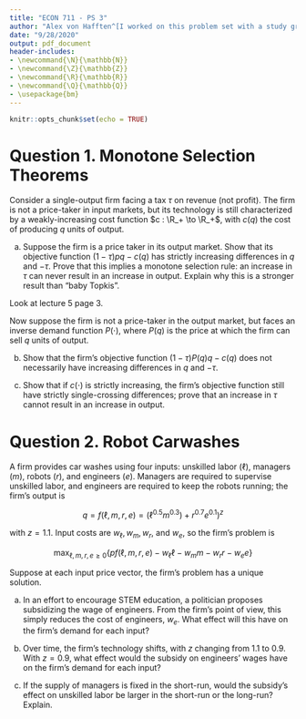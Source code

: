 ```yaml
---
title: "ECON 711 - PS 3"
author: "Alex von Hafften^[I worked on this problem set with a study group of Michael Nattinger, Andrew Smith, Tyler Welch, and Ryan Mather. I also discussed problems with Emily Case, Sarah Bass, and Danny Edgel.]"
date: "9/28/2020"
output: pdf_document
header-includes:
- \newcommand{\N}{\mathbb{N}}
- \newcommand{\Z}{\mathbb{Z}}
- \newcommand{\R}{\mathbb{R}}
- \newcommand{\Q}{\mathbb{Q}}
- \usepackage{bm}
---
```


```r
knitr::opts_chunk$set(echo = TRUE)
```

# Question 1. Monotone Selection Theorems

Consider a single-output firm facing a tax $\tau$ on revenue (not profit).  The firm is not a price-taker in input markets, but its technology is still characterized by a weakly-increasing cost function $c : \R_+ \to \R_+$, with $c(q)$ the cost of producing $q$ units of output.

(a) Suppose the firm is a price taker in its output market.  Show that its objective function $(1-\tau)pq-c(q)$ has strictly increasing differences in $q$ and $-\tau$.  Prove that this implies a monotone selection rule: an increase in $\tau$ can never result in an increase in output.  Explain why this is a stronger result than "baby Topkis".

Look at lecture 5 page 3.

Now suppose the firm is not a price-taker in the output market, but faces an inverse demand function $P( \cdot)$, where $P(q)$ is the price at which the firm can sell $q$ units of output.

(b) Show that the firm's objective function $(1-\tau)P(q)q-c(q)$ does not necessarily have increasing differences in $q$ and $-\tau$.

(c) Show that if $c(\cdot)$ is strictly increasing, the firm's objective function still have strictly single-crossing differences; prove that an increase in $\tau$ cannot result in an increase in output.

# Question 2. Robot Carwashes

A firm provides car washes using four inputs: unskilled labor ($\ell$), managers ($m$), robots ($r$), and engineers ($e$). Managers are required to supervise unskilled labor, and engineers are required to keep the robots running; the firm's output is 

$$q=f(\ell, m, r, e) =(\ell^{0.5}m^{0.3})+r^{0.7}e^{0.1})^z$$

with $z=1.1$. Input costs are $w_\ell, w_m, w_r,$ and $w_e$, so the firm's problem is 

$$\max_{\ell, m, r, e \ge 0}\{pf(\ell, m, r, e)-w_\ell\ell- w_mm- w_rr-w_ee\}$$

Suppose at each input price vector, the firm's problem has a unique solution.

(a) In an effort to encourage STEM education, a politician proposes subsidizing the wage of engineers.  From the firm's point of view, this simply reduces the cost of engineers, $w_e$. What effect will this have on the firm's demand for each input?

(b) Over time, the firm's technology shifts, with $z$ changing from 1.1 to 0.9. With $z = 0.9$, what effect would the subsidy on engineers' wages have on the firm's demand for each input?

(c) If the supply of managers is fixed in the short-run, would the subsidy's effect on unskilled labor be larger in the short-run or the long-run? Explain.